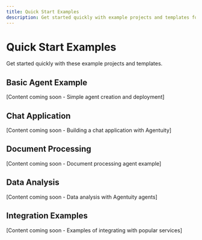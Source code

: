 ```yaml
---
title: Quick Start Examples
description: Get started quickly with example projects and templates for common Agentuity use cases
---
```


# Quick Start Examples

Get started quickly with these example projects and templates.

## Basic Agent Example

[Content coming soon - Simple agent creation and deployment]

## Chat Application

[Content coming soon - Building a chat application with Agentuity]

## Document Processing

[Content coming soon - Document processing agent example]

## Data Analysis

[Content coming soon - Data analysis with Agentuity agents]

## Integration Examples

[Content coming soon - Examples of integrating with popular services] 